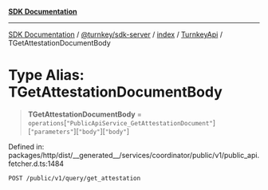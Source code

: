 [**SDK Documentation**](../../../../../../README.mdx)

***

[SDK Documentation](../../../../../../packages.mdx) / [@turnkey/sdk-server](../../../../README.mdx) / [index](../../../README.mdx) / [TurnkeyApi](../README.mdx) / TGetAttestationDocumentBody

# Type Alias: TGetAttestationDocumentBody

> **TGetAttestationDocumentBody** = `operations`\[`"PublicApiService_GetAttestationDocument"`\]\[`"parameters"`\]\[`"body"`\]\[`"body"`\]

Defined in: packages/http/dist/\_\_generated\_\_/services/coordinator/public/v1/public\_api.fetcher.d.ts:1484

`POST /public/v1/query/get_attestation`

